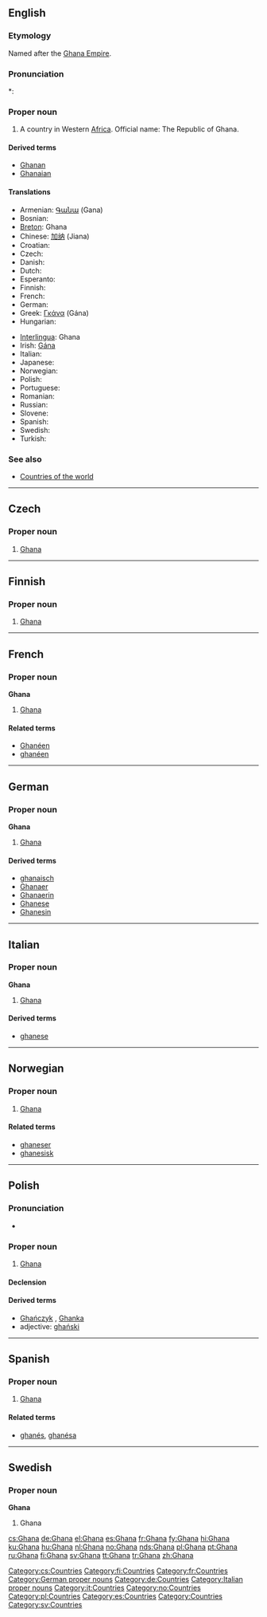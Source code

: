 ==English==
{{wikipedia}}

===Etymology===
Named after the [[w:Ghana Empire|Ghana Empire]].

===Pronunciation===
*: {{rhymes|ɑːnə}}

===Proper noun===
{{en-proper noun}}

# A country in Western [[Africa]]. Official name: The Republic of Ghana.

====Derived terms====
* [[Ghanan]]
* [[Ghanaian]]

====Translations====
{{trans-top|The Republic of Ghana}}
* Armenian: [[Գանա]] (Gana)
* Bosnian: {{t-|bs|Gana|f}}
* [[Breton]]: Ghana
* Chinese: [[加纳]] (Jiana)
* Croatian: {{t-|hr|Gana|f}}
* Czech: {{t+|cs|Ghana|f}}
* Danish: {{t-|da|Ghana}}
* Dutch: {{t+|nl|Ghana}}
* Esperanto: {{t-|eo|Ganao|xs=Esperanto}}
* Finnish: {{t+|fi|Ghana}}
* French: {{t+|fr|Ghana}}
* German: {{t+|de|Ghana}}
* Greek: [[Γκάνα]] (Gána) {{f}}
* Hungarian: {{t+|hu|Ghána}}
{{trans-mid}}
* [[Interlingua]]: Ghana
* Irish: [[Gána]]
* Italian: {{t-|it|Ghana}}
* Japanese: {{t-|ja|ガーナ|tr=Gāna|sc=Jpan}}
* Norwegian: {{t+|no|Ghana}}
* Polish: {{t+|pl|Ghana}}
* Portuguese: {{t+|pt|Gana}}
* Romanian: {{t-|ro|Ghana|f}}
* Russian: {{t+|ru|Гана|f|tr=Gána|sc=Cyrl}}
* Slovene: {{t+|sl|Gana|f}}
* Spanish: {{t+|es|Ghana}}
* Swedish: {{t+|sv|Ghana}}
* Turkish: {{t+|tr|Gana}}
{{trans-bottom}}

===See also===
* [[Appendix:Countries of the world|Countries of the world]]

----

==Czech==

===Proper noun===
{{cs-proper noun|g=f}}

# [[#English|Ghana]]

[[Category:cs:Countries]]

----

==Finnish==
{{wikipedia|lang=fi}}

===Proper noun===
{{fi-noun|proper=true}}

# [[#English|Ghana]]

[[Category:fi:Countries]]

----

==French==

===Proper noun===
'''Ghana'''

# [[#English|Ghana]]

====Related terms====
* [[Ghanéen]]
* [[ghanéen]]

[[Category:fr:Countries]]

----

==German==
{{wikipedia|lang=de}}

===Proper noun===
'''Ghana''' {{n}}

# [[#English|Ghana]]

====Derived terms====
* [[ghanaisch]]
* [[Ghanaer]]
* [[Ghanaerin]]
* [[Ghanese]]
* [[Ghanesin]]

[[Category:German proper nouns]]
[[Category:de:Countries]]

----

==Italian==
{{wikipedia|lang=it}}

===Proper noun===
'''Ghana''' {{f}}

# [[#English|Ghana]]

====Derived terms====
* [[ghanese]]

[[Category:Italian proper nouns]]
[[Category:it:Countries]]

----

==Norwegian==

===Proper noun===
{{infl|no|proper noun}}

# [[#English|Ghana]]

====Related terms====
* [[ghaneser]]
* [[ghanesisk]]

[[Category:no:Countries]]

----

==Polish==

===Pronunciation===
* {{IPA|/ˈɡana/|lang=pl}}

===Proper noun===
{{infl|pl|proper noun|g=f}}

# [[#English|Ghana]]

====Declension====
{{pl-decl-noun-sing
|Ghana
|Ghany
|Ghanie
|Ghanę
|Ghaną
|Ghanie
|Ghano
}}

====Derived terms====
* [[Ghańczyk]] {{m}}, [[Ghanka]] {{f}}
* adjective: [[ghański]]

[[Category:pl:Countries]]

----

==Spanish==

===Proper noun===
{{es-proper noun|f}}

# [[#English|Ghana]]

====Related terms====
* [[ghanés]], [[ghanésa]]

[[Category:es:Countries]]

----

==Swedish==

===Proper noun===
'''Ghana'''

# Ghana

[[Category:Countries]]
[[Category:sv:Countries]]

[[cs:Ghana]]
[[de:Ghana]]
[[el:Ghana]]
[[es:Ghana]]
[[fr:Ghana]]
[[fy:Ghana]]
[[hi:Ghana]]
[[ku:Ghana]]
[[hu:Ghana]]
[[nl:Ghana]]
[[no:Ghana]]
[[nds:Ghana]]
[[pl:Ghana]]
[[pt:Ghana]]
[[ru:Ghana]]
[[fi:Ghana]]
[[sv:Ghana]]
[[tt:Ghana]]
[[tr:Ghana]]
[[zh:Ghana]]